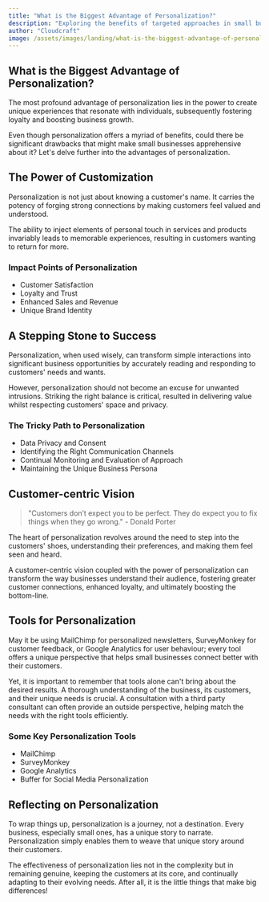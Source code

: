 ```yaml
---
title: "What is the Biggest Advantage of Personalization?"
description: "Exploring the benefits of targeted approaches in small businesses."
author: "Cloudcraft"
image: /assets/images/landing/what-is-the-biggest-advantage-of-personalization.jpg
---
```


## What is the Biggest Advantage of Personalization?

The most profound advantage of personalization lies in the power to create unique experiences that resonate with individuals, subsequently fostering loyalty and boosting business growth.

Even though personalization offers a myriad of benefits, could there be significant drawbacks that might make small businesses apprehensive about it? Let's delve further into the advantages of personalization.

<ServicesBlurb />

## The Power of Customization

Personalization is not just about knowing a customer's name. It carries the potency of forging strong connections by making customers feel valued and understood.

The ability to inject elements of personal touch in services and products invariably leads to memorable experiences, resulting in customers wanting to return for more.

### Impact Points of Personalization

 * Customer Satisfaction
 * Loyalty and Trust
 * Enhanced Sales and Revenue
 * Unique Brand Identity

## A Stepping Stone to Success

Personalization, when used wisely, can transform simple interactions into significant business opportunities by accurately reading and responding to customers' needs and wants.

However, personalization should not become an excuse for unwanted intrusions. Striking the right balance is critical, resulted in delivering value whilst respecting customers' space and privacy.

### The Tricky Path to Personalization

 * Data Privacy and Consent
 * Identifying the Right Communication Channels
 * Continual Monitoring and Evaluation of Approach
 * Maintaining the Unique Business Persona

<GetStartedBlurb />

## Customer-centric Vision

<blockquote>
"Customers don’t expect you to be perfect. They do expect you to fix things when they go wrong." - Donald Porter 
</blockquote>

The heart of personalization revolves around the need to step into the customers' shoes, understanding their preferences, and making them feel seen and heard. 

A customer-centric vision coupled with the power of personalization can transform the way businesses understand their audience, fostering greater customer connections, enhanced loyalty, and ultimately boosting the bottom-line. 

## Tools for Personalization

May it be using MailChimp for personalized newsletters, SurveyMonkey for customer feedback, or Google Analytics for user behaviour; every tool offers a unique perspective that helps small businesses connect better with their customers. 

Yet, it is important to remember that tools alone can't bring about the desired results. A thorough understanding of the business, its customers, and their unique needs is crucial. A consultation with a third party consultant can often provide an outside perspective, helping match the needs with the right tools efficiently.   

### Some Key Personalization Tools

 * MailChimp
 * SurveyMonkey
 * Google Analytics
 * Buffer for Social Media Personalization

## Reflecting on Personalization

To wrap things up, personalization is a journey, not a destination. Every business, especially small ones, has a unique story to narrate. Personalization simply enables them to weave that unique story around their customers.

The effectiveness of personalization lies not in the complexity but in remaining genuine, keeping the customers at its core, and continually adapting to their evolving needs. After all, it is the little things that make big differences!